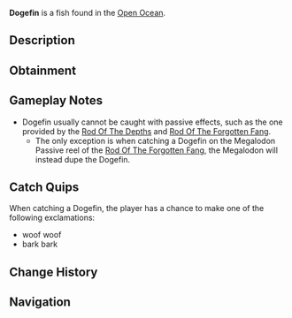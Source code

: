 {{FishInfobox
|image          = Dogefin.png
|rarity         = Secret
|sea            = Second Sea
|location       = [[Open Ocean]]
|sublocation    = 
|sources        = Fishing Rod
|nopassive      = 1
|radar_location = 
|prog_speed     = -65
|xp             = 13000
|weather        = Clear
|time           = Night
|season         = Winter
|bait           = Mist Worms
|base_weight    = 40
|base_value     = 21000
|weight_range   = 35
|base_chance    = 0.5
|base_resil     = 6
}}
'''Dogefin''' is a {{Rarity|Secret}} fish found in the [[Open Ocean]].

== Description ==
{{Description|hapapa.. hapa patata|Bestiary Entry}}

== Obtainment ==
{{Description|🐶?|Bestiary Hint}}
{{Fish Availability|
Open Ocean
Open Ocean/Sea Leviathan
|top_rods      = 
Free Spirit Rod\509.55\5560.5;
Egg Rod\399.92\4617.35;
Verdant Shear Rod\392.85\5037.71;
Training Rod\375.06\3267.83;
Blazebringer Rod\375.05\4363.01;
Flimsy Rod\370.51\4956.44;
Resourceful Rod\322.6\3606.17;
Plastic Rod\232.79\5316.1;
Fischer's Rod\234.63\5095.47;
Trident Rod\330.04\3547.98;
Seraphic Rod\268.06\3094.88;
Ethereal Prism Rod\266.99\3065.99;
No-Life Rod\259.6\2984.15;
Challenger's Rod\249.18\2865.85;
Rod Of The Forgotten Fang\244.06\2816.51;
Rod Of The Exalted One\240.28\2779.33;
Rod Of The Depths\230.55\2656.81;
Depthseeker Rod\226.66\2573.33;
Volcanic Rod\221.37\2540.87;
Avalanche Rod\219.84\2490.71;
Zeus Rod\218.4\2506.81;
Steady Rod\211.13\2223.43
|recommended   = Free Spirit Rod
}}

== Gameplay Notes ==
* Dogefin usually cannot be caught with passive effects, such as the one provided by the [[Rod Of The Depths]] and [[Rod Of The Forgotten Fang]].
** The only exception is when catching a Dogefin on the Megalodon Passive reel of the [[Rod Of The Forgotten Fang]], the Megalodon will instead dupe the Dogefin.

== Catch Quips ==
When catching a Dogefin, the player has a chance to make one of the following exclamations:
* woof woof
* bark bark

== Change History ==
{{Change History|{{subst:Current Version}}}}

== Navigation ==
{{Fish Navbox|Open Ocean}}